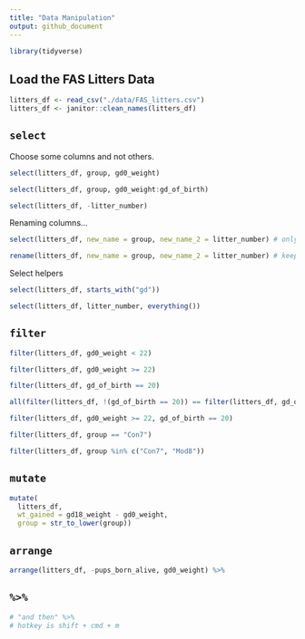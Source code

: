 ```yaml
---
title: "Data Manipulation"
output: github_document
---
```


```r
library(tidyverse)

```

## Load the FAS Litters Data

```r
litters_df <- read_csv("./data/FAS_litters.csv")
litters_df <- janitor::clean_names(litters_df)
```

## `select`

Choose some columns and not others.

```r
select(litters_df, group, gd0_weight)
```

```r
select(litters_df, group, gd0_weight:gd_of_birth)
```

```r
select(litters_df, -litter_number)
```

Renaming columns...

```r
select(litters_df, new_name = group, new_name_2 = litter_number) # only keeps those two
```


```r
rename(litters_df, new_name = group, new_name_2 = litter_number) # keeps everything, and renames as directed
```

Select helpers

```r
select(litters_df, starts_with("gd"))
```

```r
select(litters_df, litter_number, everything())
```

## `filter`

```r
filter(litters_df, gd0_weight < 22)
```

```r
filter(litters_df, gd0_weight >= 22)
```

```r
filter(litters_df, gd_of_birth == 20)
```

```r
all(filter(litters_df, !(gd_of_birth == 20)) == filter(litters_df, gd_of_birth != 20))
```


```r
filter(litters_df, gd0_weight >= 22, gd_of_birth == 20)
```

```r
filter(litters_df, group == "Con7")
```

```r
filter(litters_df, group %in% c("Con7", "Mod8"))
```

## `mutate`

```r
mutate(
  litters_df, 
  wt_gained = gd18_weight - gd0_weight,
  group = str_to_lower(group))
```


## `arrange`

```r
arrange(litters_df, -pups_born_alive, gd0_weight) %>% 
```


## `%>%`

```r
# "and then" %>% 
# hotkey is shift + cmd + m

```







